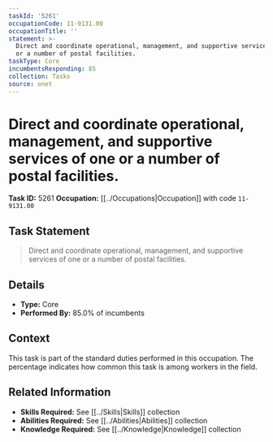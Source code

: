 ```yaml
---
taskId: '5261'
occupationCode: 11-9131.00
occupationTitle: ''
statement: >-
  Direct and coordinate operational, management, and supportive services of one
  or a number of postal facilities.
taskType: Core
incumbentsResponding: 85
collection: Tasks
source: onet
---
```

# Direct and coordinate operational, management, and supportive services of one or a number of postal facilities.

**Task ID:** 5261
**Occupation:** [[../Occupations|Occupation]] with code `11-9131.00`

## Task Statement

> Direct and coordinate operational, management, and supportive services of one or a number of postal facilities.

## Details

- **Type:** Core
- **Performed By:** 85.0% of incumbents

## Context

This task is part of the standard duties performed in this occupation. The percentage indicates how common this task is among workers in the field.

## Related Information

- **Skills Required:** See [[../Skills|Skills]] collection
- **Abilities Required:** See [[../Abilities|Abilities]] collection
- **Knowledge Required:** See [[../Knowledge|Knowledge]] collection
